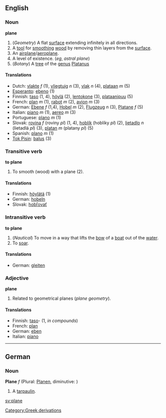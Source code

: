 ==English==
===Noun===
'''plane'''

# (''Geometry'') A flat [[surface]] extending infinitely in all directions.
# A [[tool]] for [[smooth]]ing [[wood]] by removing thin layers from the [[surface]].
# An [[airplane]]/[[aeroplane]].
# A level of existence.  (''eg'', ''astral plane'')
# (''Botany'') A [[tree]] of the [[genus]] [[Platanus]]

====Translations====
*Dutch: [[vlakte]] ''f'' (1), [[vliegtuig]] ''n'' (3), [[vlak]] ''n'' (4), [[plataan]] ''m'' (5)
*[[Esperanto]]: [[ebeno]] (1)
*Finnish: [[taso]] (1, 4), [[höylä]] (2), [[lentokone]] (3), [[plataanipuu]] (5)
*French: [[plan]] ''m'' (1), [[rabot]] ''m'' (2), [[avion]] ''m'' (3)
*German: [[Ebene]] ''f'' (1,4), [[Hobel]] ''m'' (2), [[Flugzeug]] ''n'' (3), [[Platane]] ''f'' (5)
*Italian: [[piano]] ''m'' (1), [[aereo]] ''m'' (3)
*Portuguese: [[plano]] ''m'' (1)
*Slovak: [[rovina]] ''f'' (roviny ''pl'') (1, 4), [[hoblík]] (hoblíky ''pl'') (2), [[lietadlo]] ''n'' (lietadlá ''pl'') (3), [[platan]] ''m'' (platany ''pl'') (5)
*Spanish: [[plano]] ''m'' (1)
*[[Tok Pisin]]: [[balus]] (3)

===Transitive verb===
'''to plane'''

# To smooth (wood) with a plane (2).

====Translations====
*Finnish: [[höylätä]] (1)
*German: [[hobeln]]
*Slovak: [[hobľovať]]

===Intransitive verb===
'''to plane'''

#(''Nautical'') To move in a way that lifts the [[bow]] of a [[boat]] out of the [[water]].
#To [[soar]].

====Translations====
*German: [[gleiten]]

===Adjective===
'''plane'''

# Related to geometrical planes (''plane geometry'').

====Translations====
*Finnish: [[taso]]- (1, ''in compounds'')
*French: [[plan]]
*German: [[eben]]
*Italian: [[piano]]

----
==German==
===Noun===
'''Plane''' ''f'' (Plural: [[Planen]], diminutive: [[]])

# A [[tarpaulin]].

[[sv:plane]]
[[Category:Greek derivations]]